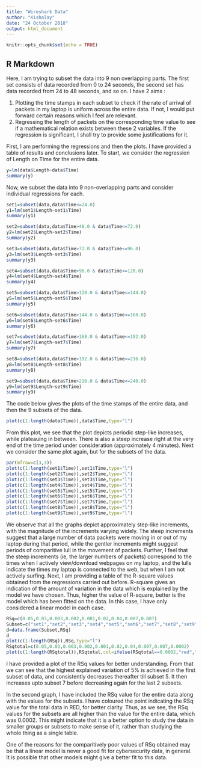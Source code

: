 ---
title: "Wireshark Data"
author: "Kishalay"
date: "24 October 2018"
output: html_document
---

```{r setup, include=FALSE}
knitr::opts_chunk$set(echo = TRUE)
```

## R Markdown

Here, I am trying to subset the data into 9 non overlapping parts. The first set consists of data recorded from 0 to 24 seconds, the second set has data recorded from 24 to 48 seconds, and so on. I have 2 aims :

1. Plotting the time stamps in each subset to check if the rate of arrival of packets in my laptop is uniform across the entire data. If not, I would put forward certain reasons which I feel are relevant.
2. Regressing the length of packets on the corresponding time value to see if a mathematical relation exists between these 2 variables. If the regression is significant, I shall try to provide some justifications for it. 

First, I am performing the regressions and then the plots. I have provided a table of results and conclusions later. 
To start, we consider the regression of Length on Time for the entire data.

```{r}
y=lm(data$Length~data$Time)
summary(y)

```

Now, we subset the data into 9 non-overlapping parts and consider individual regressions for each. 
```{r}
set1=subset(data,data$Time<=24.0)
y1=lm(set1$Length~set1$Time)
summary(y1)

```


```{r}
set2=subset(data,data$Time>48.0 & data$Time<=72.0)
y2=lm(set2$Length~set2$Time)
summary(y2)

```

```{r}
set3=subset(data,data$Time>72.0 & data$Time<=96.0)
y3=lm(set3$Length~set3$Time)
summary(y3)

```

```{r}
set4=subset(data,data$Time>96.0 & data$Time<=120.0)
y4=lm(set4$Length~set4$Time)
summary(y4)

```

```{r}
set5=subset(data,data$Time>120.0 & data$Time<=144.0)
y5=lm(set5$Length~set5$Time)
summary(y5)

```

```{r}
set6=subset(data,data$Time>144.0 & data$Time<=168.0)
y6=lm(set6$Length~set6$Time)
summary(y6)

```

```{r}
set7=subset(data,data$Time>168.0 & data$Time<=192.0)
y7=lm(set7$Length~set7$Time)
summary(y7)

```

```{r}
set8=subset(data,data$Time>192.0 & data$Time<=216.0)
y8=lm(set8$Length~set8$Time)
summary(y8)

```

```{r}
set9=subset(data,data$Time>216.0 & data$Time<=240.0)
y9=lm(set9$Length~set9$Time)
summary(y9)

```


The code below gives the plots of the time stamps of the entire data, and then the 9 subsets of the data. 

```{r}
plot(c(1:length(data$Time)),data$Time,type="l")

```
From this plot, we see that the plot depicts periodic step-like increases, while plateauing in between. There is also a steep increase right at the very end of the time period under consideration (approximately 4 minutes).
Next we consider the same plot again, but for the subsets of the data. 

```{r}
par(mfrow=c(3,3))
plot(c(1:length(set1$Time)),set1$Time,type="l")
plot(c(1:length(set2$Time)),set2$Time,type="l")
plot(c(1:length(set3$Time)),set3$Time,type="l")
plot(c(1:length(set4$Time)),set4$Time,type="l")
plot(c(1:length(set5$Time)),set5$Time,type="l")
plot(c(1:length(set6$Time)),set6$Time,type="l")
plot(c(1:length(set7$Time)),set7$Time,type="l")
plot(c(1:length(set8$Time)),set8$Time,type="l")
plot(c(1:length(set9$Time)),set9$Time,type="l")

```

We observe that all the graphs depict approximately step-like increments, with the magnitude of the increments varying widely. The steep increments suggest that a large number of data packets were moving in or out of my laptop during that period, while the gentler increments might suggest periods of comparitive lull in the movement of packets. 
Further, I feel that the steep increments (ie, the larger numbers of packets) correspond to the times when I actively view/download webpages on my laptop, and the lulls indicate the times my laptop is connected to the web, but when I am not actively surfing. 
Next, I am providing a table of the R-square values obtained from the regressions carried out before. 
R-square gives an indication of the amount of variation in the data which is explained by the model we have chosen. Thus, higher the value of R-square, better is the model which has been fitted on the data.
In this case, I have only considered a linear model in each case. 


```{r}
RSq=c(0.05,0.03,0.003,0.002,0.001,0.02,0.04,0.007,0.007)
Subset=c("set1","set2","set3","set4","set5","set6","set7","set8","set9")
d=data.frame(Subset,RSq)
d
plot(c(1:length(RSq)),RSq,type="l")
RSqtotal=c(0.05,0.03,0.003,0.002,0.001,0.02,0.04,0.007,0.007,0.0002)
plot(c(1:length(RSqtotal)),RSqtotal,col=ifelse(RSqtotal==0.0002,"red","blue"),pch=16,cex=2)

```

I have provided a plot of the RSq values for better understanding. From that we can see that the highest explained variation of 5% is achieved in the first subset of data, and consistently decreases thereafter till subset 5. It then increases upto subset 7 before decreasing again for the last 2 subsets.

In the second graph, I have included the RSq value for the entire data along with the values for the subsets. I have coloured the point indicating the RSq value for the total data in RED, for better clarity. Thus, as we see, the RSq values for the subsets are all higher than the value for the entire data, which was 0.0002. This might indicate that it is a better option to study the data in smaller groups or subsets to make sense of it, rather than studying the whole thing as a single table.

One of the reasons for the comparitively poor values of RSq obtained may be that a linear model is never a good fit for cybersecurity data, in general. It is possible that other models might give a better fit to this data. 




